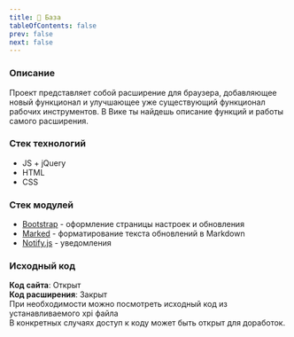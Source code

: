 ```yaml
---
title: 👋 База
tableOfContents: false
prev: false
next: false
---
```


### Описание

Проект представляет собой расширение для браузера, добавляющее новый функционал и улучшающее уже существующий функционал рабочих инструментов. В Вике ты найдешь описание функций и работы самого расширения.

### Стек технологий

- JS + jQuery
- HTML
- CSS

### Стек модулей

- [Bootstrap](https://getbootstrap.com/) - оформление страницы настроек и обновления
- [Marked](https://marked.js.org/) - форматирование текста обновлений в Markdown
- [Notify.js](https://notifyjs.jpillora.com/) - уведомления

### Исходный код

**Код сайта**: Открыт\
**Код расширения**: Закрыт\
При необходимости можно посмотреть исходный код из устанавливаемого xpi файла\
В конкретных случаях доступ к коду может быть открыт для доработок.

